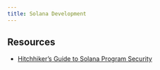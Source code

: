 ```yaml
---
title: Solana Development
---
```


## Resources

- [Hitchhiker's Guide to Solana Program Security](https://www.helius.dev/blog/a-hitchhikers-guide-to-solana-program-security)